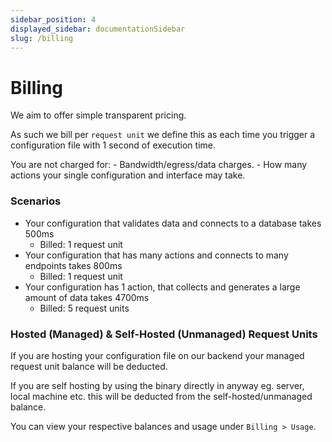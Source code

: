 ```yaml
---
sidebar_position: 4
displayed_sidebar: documentationSidebar
slug: /billing
---
```


# Billing

We aim to offer simple transparent pricing.

As such we bill per `request unit` we define this as each time you trigger a configuration file with 1 second of execution time.

You are not charged for:
    - Bandwidth/egress/data charges.
    - How many actions your single configuration and interface may take.

### Scenarios
- Your configuration that validates data and connects to a database takes 500ms 
    - Billed: 1 request unit
- Your configuration that has many actions and connects to many endpoints takes 800ms 
    - Billed: 1 request unit
- Your configuration has 1 action, that collects and generates a large amount of data takes 4700ms
    - Billed: 5 request units

### Hosted (Managed) & Self-Hosted (Unmanaged) Request Units

If you are hosting your configuration file on our backend your managed request unit balance will be deducted.

If you are self hosting by using the binary directly in anyway eg. server, local machine etc. this will be deducted from the self-hosted/unmanaged balance.

You can view your respective balances and usage under `Billing > Usage`.